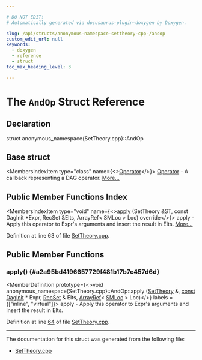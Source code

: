 ```yaml
---

# DO NOT EDIT!
# Automatically generated via docusaurus-plugin-doxygen by Doxygen.

slug: /api/structs/anonymous-namespace-settheory-cpp-/andop
custom_edit_url: null
keywords:
  - doxygen
  - reference
  - struct
toc_max_heading_level: 3

---
```





# The `AndOp` Struct Reference

<DoxygenPage pluginConfig={pluginConfig}>



## Declaration

<CodeBlock>struct anonymous_namespace{SetTheory.cpp}::AndOp</CodeBlock>

## Base struct

<MembersIndex>

<MembersIndexItem
  type="class"
  name={<><a href="/docs/api/classes/llvm/settheory/operator">Operator</a></>}>
<a href="/docs/api/classes/llvm/settheory/operator">Operator</a> - A callback representing a DAG operator. <a href="/docs/api/classes/llvm/settheory/operator/#details">More...</a>
</MembersIndexItem>

</MembersIndex>

## Public Member Functions Index

<MembersIndex>

<MembersIndexItem
  type="void"
  name={<><a href="#a2a95bd4196657729f481b17b7c457d6d">apply</a> (SetTheory &amp;ST, const DagInit &#42;Expr, RecSet &amp;Elts, ArrayRef&lt; SMLoc &gt; Loc) override</>}>
apply - Apply this operator to Expr&#39;s arguments and insert the result in Elts. <a href="#a2a95bd4196657729f481b17b7c457d6d">More...</a>
</MembersIndexItem>

</MembersIndex>


Definition at line 63 of file <a href="/docs/api/files/lib/lib/tablegen/settheory-cpp">SetTheory.cpp</a>.

<SectionDefinition>

## Public Member Functions

### apply() {#a2a95bd4196657729f481b17b7c457d6d}

<MemberDefinition
  prototype={<>void anonymous&#95;namespace&#123;SetTheory.cpp&#125;::AndOp::apply (<a href="/docs/api/classes/llvm/settheory">SetTheory</a> &amp;, <a href="/docs/api/files/lib/lib/target/lib/target/aarch64/aarch64promoteconstant-cpp/#a90f8350fecae261c25be85d38b451bff">const</a> <a href="/docs/api/classes/llvm/daginit">DagInit</a> &#42; Expr, <a href="/docs/api/namespaces/anonymous-settheory-cpp-/#a7bb4cdf28f18d7ab5d42f0ab3f7e32f4">RecSet</a> &amp; Elts, <a href="/docs/api/classes/llvm/arrayref">ArrayRef</a>&lt; <a href="/docs/api/classes/llvm/smloc">SMLoc</a> &gt; Loc)</>}
  labels = {["inline", "virtual"]}>
apply - Apply this operator to Expr&#39;s arguments and insert the result in Elts.

Definition at line <a href="/docs/api/files/lib/lib/tablegen/settheory-cpp/#l00064">64</a> of file <a href="/docs/api/files/lib/lib/tablegen/settheory-cpp">SetTheory.cpp</a>.
</MemberDefinition>

</SectionDefinition>

<hr/>

The documentation for this struct was generated from the following file:

<ul>
<li><a href="/docs/api/files/lib/lib/tablegen/settheory-cpp">SetTheory.cpp</a></li>
</ul>

</DoxygenPage>
